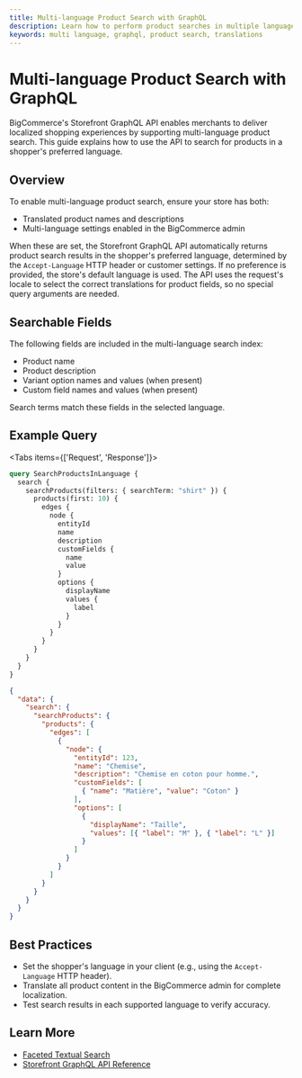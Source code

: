 ```yaml
---
title: Multi-language Product Search with GraphQL
description: Learn how to perform product searches in multiple languages using the Storefront GraphQL API.
keywords: multi language, graphql, product search, translations
---
```


# Multi-language Product Search with GraphQL

BigCommerce's Storefront GraphQL API enables merchants to deliver localized shopping experiences by supporting multi-language product search. This guide explains how to use the API to search for products in a shopper's preferred language.

## Overview

To enable multi-language product search, ensure your store has both:
- Translated product names and descriptions
- Multi-language settings enabled in the BigCommerce admin

When these are set, the Storefront GraphQL API automatically returns product search results in the shopper's preferred language, determined by the `Accept-Language` HTTP header or customer settings. If no preference is provided, the store's default language is used. The API uses the request's locale to select the correct translations for product fields, so no special query arguments are needed.

## Searchable Fields

The following fields are included in the multi-language search index:
- Product name
- Product description
- Variant option names and values (when present)
- Custom field names and values (when present)

Search terms match these fields in the selected language.

## Example Query

<Tabs items={['Request', 'Response']}>
<Tab>

```graphql filename="Example query: Search for Products" showLineNumbers copy
query SearchProductsInLanguage {
  search {
    searchProducts(filters: { searchTerm: "shirt" }) {
      products(first: 10) {
        edges {
          node {
            entityId
            name
            description
            customFields {
              name
              value
            }
            options {
              displayName
              values {
                label
              }
            }
          }
        }
      }
    }
  }
}
```

</Tab>
<Tab>

```json filename="Example response: Search for Products" showLineNumbers copy
{
  "data": {
    "search": {
      "searchProducts": {
        "products": {
          "edges": [
            {
              "node": {
                "entityId": 123,
                "name": "Chemise",
                "description": "Chemise en coton pour homme.",
                "customFields": [
                  { "name": "Matière", "value": "Coton" }
                ],
                "options": [
                  {
                    "displayName": "Taille",
                    "values": [{ "label": "M" }, { "label": "L" }]
                  }
                ]
              }
            }
          ]
        }
      }
    }
  }
}
```

</Tab>
</Tabs>

## Best Practices

- Set the shopper's language in your client (e.g., using the `Accept-Language` HTTP header).
- Translate all product content in the BigCommerce admin for complete localization.
- Test search results in each supported language to verify accuracy.

## Learn More

- [Faceted Textual Search](./faceted-textual-search)
- [Storefront GraphQL API Reference](https://developer.bigcommerce.com/docs/storefront/graphql)
